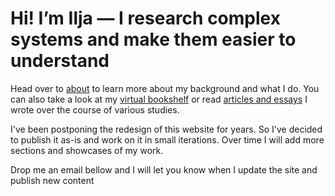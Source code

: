 # Hi! I’m Ilja — I research complex systems and make them easier to understand

Head over to [about](./about/) to learn more about my background and what I do. You can also take a look at my [virtual bookshelf](./bookshelf/) or read [articles and essays](./articles/) I wrote over the course of various studies.

I've been postponing the redesign of this website for years. So I've decided to publish it as-is and work on it in small iterations. Over time I will add more sections and showcases of my work.

Drop me an email bellow and I will let you know when I update the site and publish new content
